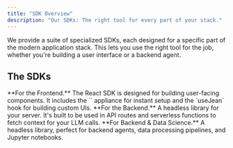 ```yaml
---
title: "SDK Overview"
description: "Our SDKs: The right tool for every part of your stack."
---
```


We provide a suite of specialized SDKs, each designed for a specific part of the modern application stack. This lets you use the right tool for the job, whether you're building a user interface or a backend agent.

## The SDKs

<div class="grid grid-cols-1 md:grid-cols-3 gap-4">
  <Card
    title="React SDK"
    icon="react"
    href="/sdk/react"
  >
    **For the Frontend.** The React SDK is designed for building user-facing components. It includes the `<JeanChat />` appliance for instant setup and the `useJean` hook for building custom UIs.
  </Card>
  <Card
    title="Node.js SDK"
    icon="node"
    href="/sdk/nodejs"
  >
    **For the Backend.** A headless library for your server. It's built to be used in API routes and serverless functions to fetch context for your LLM calls.
  </Card>
    <Card
    title="Python SDK"
    icon="python"
    href="/sdk/python"
  >
    **For Backend & Data Science.** A headless library, perfect for backend agents, data processing pipelines, and Jupyter notebooks.
  </Card>
</div>

